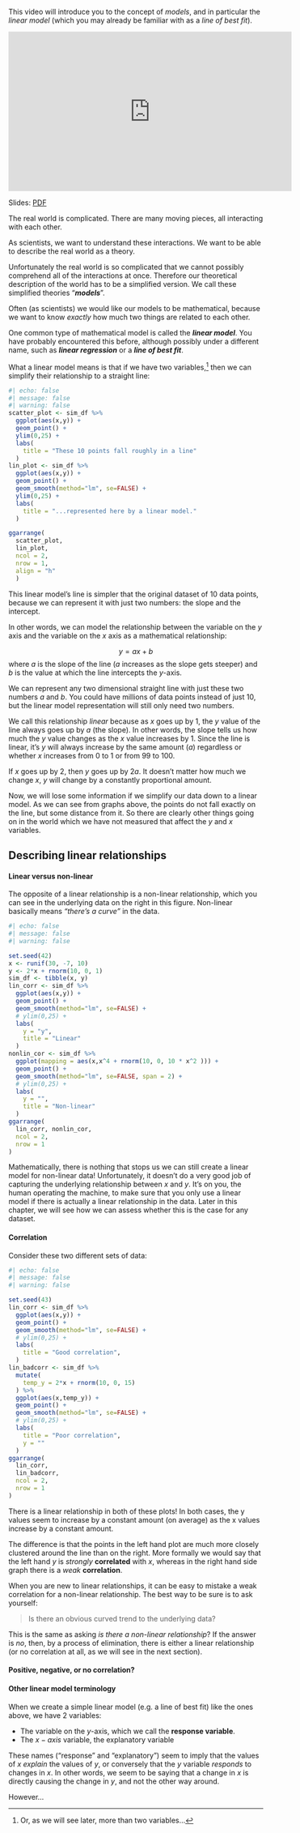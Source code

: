 This video will introduce you to the concept of *models*, and in particular the *linear model* (which you may already be familiar with as a *line of best fit*).

<iframe width="560" height="315" src="https://www.youtube.com/embed/yeKA0m8M8Dc?rel=0" frameborder="0" allowfullscreen></iframe>

Slides: [PDF](https://drive.google.com/file/d/1WeYmoYPQaVRZXJyxxTCbeRQ7XdCazFCn/view?usp=sharing)



The real world is complicated. There are many moving pieces, all interacting with each other.

As scientists, we want to understand these interactions. We want to be able to describe the real world as a theory.

Unfortunately the real world is so complicated that we cannot possibly comprehend all of the interactions at once. Therefore our theoretical description of the world has to be a simplified version. We call these simplified theories "__*models*__".

Often (as scientists) we would like our models to be mathematical, because we want to know *exactly* how much two things are related to each other.

One common type of mathematical model is called the __*linear model*__. You have probably encountered this before, although possibly under a different name, such as __*linear regression*__ or a __*line of best fit*__.

What a linear model means is that if we have two variables,[^multiple-regression] then we can simplify their relationship to a straight line:

[^multiple-regression]: Or, as we will see later, more than two variables...

```r
#| echo: false
#| message: false
#| warning: false
scatter_plot <- sim_df %>%
  ggplot(aes(x,y)) +
  geom_point() +
  ylim(0,25) +
  labs(
    title = "These 10 points fall roughly in a line"
  )
lin_plot <- sim_df %>%
  ggplot(aes(x,y)) +
  geom_point() + 
  geom_smooth(method="lm", se=FALSE) +
  ylim(0,25) +
  labs(
    title = "...represented here by a linear model."
  )

ggarrange(
  scatter_plot,
  lin_plot,
  ncol = 2,
  nrow = 1,
  align = "h"
  )
```

This linear model's line is simpler that the original dataset of 10 data points, because we can represent it with just two numbers: the slope and the intercept.

In other words, we can model the relationship between the variable on the $y$ axis and the variable on the $x$ axis as a mathematical relationship:

$$
y = ax + b
$$
where $a$ is the slope of the line ($a$ increases as the slope gets steeper) and $b$ is the value at which the line intercepts the $y$-axis.

We can represent any two dimensional straight line with just these two numbers $a$ and $b$. You could have millions of data points instead of just 10, but the linear model representation will still only need two numbers.

We call this relationship *linear* because as $x$ goes up by 1, the $y$ value of the line always goes up by $a$ (the slope). In other words, the slope tells us how much the *y* value changes as the *x* value increases by 1. Since the line is linear, it's $y$ will always increase by the same amount ($a$) regardless or whether $x$ increases from $0$ to $1$ or from $99$ to $100$.

If $x$ goes up by 2, then $y$ goes up by $2a$. It doesn't matter how much we change $x$, $y$ will change by a constantly proportional amount.

Now, we will lose some information if we simplify our data down to a linear model. As we can see from graphs above, the points do not fall exactly on the line, but some distance from it. So there are clearly other things going on in the world which we have not measured that affect the $y$ and $x$ variables.

## Describing linear relationships

#### Linear versus non-linear

The opposite of a linear relationship is a non-linear relationship, which you can see in the underlying data on the right in this figure. Non-linear basically means *"there's a curve"* in the data.

```r
#| echo: false
#| message: false
#| warning: false

set.seed(42)
x <- runif(30, -7, 10)
y <- 2*x + rnorm(10, 0, 1)
sim_df <- tibble(x, y)
lin_corr <- sim_df %>%
  ggplot(aes(x,y)) +
  geom_point() +
  geom_smooth(method="lm", se=FALSE) +
  # ylim(0,25) +
  labs(
    y = "y",
    title = "Linear"
  )
nonlin_cor <- sim_df %>%
  ggplot(mapping = aes(x,x^4 + rnorm(10, 0, 10 * x^2 ))) +
  geom_point() +
  geom_smooth(method="lm", se=FALSE, span = 2) +
  # ylim(0,25) +
  labs(
    y = "",
    title = "Non-linear"
  )
ggarrange(
  lin_corr, nonlin_cor,
  ncol = 2,
  nrow = 1
)
```

Mathematically, there is nothing that stops us we can still create a linear model for non-linear data! Unfortunately, it doesn't do a very good job of capturing the underlying relationship between $x$ and $y$. It's on you, the human operating the machine, to make sure that you only use a linear model if there is actually a linear relationship in the data. Later in this chapter, we will see how we can assess whether this is the case for any dataset.


#### Correlation

<!-- Reproduce something similar? https://en.wikipedia.org/wiki/Correlation#/media/File:Correlation_examples2.svg -->

Consider these two different sets of data:

```r
#| echo: false
#| message: false
#| warning: false

set.seed(43)
lin_corr <- sim_df %>%
  ggplot(aes(x,y)) +
  geom_point() +
  geom_smooth(method="lm", se=FALSE) +
  # ylim(0,25) +
  labs(
    title = "Good correlation",
  )
lin_badcorr <- sim_df %>%
  mutate(
    temp_y = 2*x + rnorm(10, 0, 15)
  ) %>%
  ggplot(aes(x,temp_y)) +
  geom_point() +
  geom_smooth(method="lm", se=FALSE) +
  # ylim(0,25) +
  labs(
    title = "Poor correlation",
    y = ""
  )
ggarrange(
  lin_corr,
  lin_badcorr,
  ncol = 2,
  nrow = 1
)
```

There is a linear relationship in both of these plots! In both cases, the y values seem to increase by a constant amount (on average) as the x values increase by a constant amount. 

The difference is that the points in the left hand plot are much more closely clustered around the line than on the right. More formally we would say that the left hand *y* is *strongly* __correlated__ with *x*, whereas in the right hand side graph there is a *weak* __correlation__.

When you are new to linear relationships, it can be easy to mistake a weak correlation for a non-linear relationship. The best way to be sure is to ask yourself:

> Is there an obvious curved trend to the underlying data?

This is the same as asking *is there a non-linear relationship*? If the answer is *no*, then, by a process of elimination, there is either a linear relationship (or no correlation at all, as we will see in the next section).

#### Positive, negative, or no correlation?



#### Other linear model terminology

<!--
TODO: 
- add terminology on describing correlations
- mention the word "residual" here?
-->

When we create a simple linear model (e.g. a line of best fit) like the ones above, we have 2 variables:

* The variable on the $y$-axis, which we call the **response variable**.
* The $x-axis$ variable, the explanatory variable

These names ("response" and "explanatory") seem to imply that the values of $x$ *explain* the values of $y$, or conversely that the $y$ variable *responds* to changes in $x$. In other words, we seem to be saying that a change in $x$ is directly causing the change in $y$, and not the other way around.

However...
